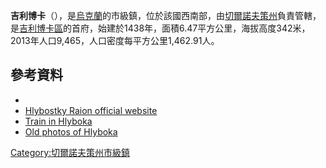 {{No footnotes|time=2015-09-16T13:10:11+00:00}}
{{coord|48|5|N|25|56|E|region:UA_type:city|display=title}}

'''吉利博卡'''（{{lang-uk|Глибока}}），是[[烏克蘭|烏克蘭]]的市級鎮，位於該國西南部，由[[切爾諾夫策州|切爾諾夫策州]]負責管轄，是[[吉利博卡區|吉利博卡區]]的首府，始建於1438年，面積6.47平方公里，海拔高度342米，2013年人口9,465，人口密度每平方公里1,462.91人。

==參考資料==
*{{cite web|url=http://www.piatra-neamt.net/en/twin_towns.php|title=Piatra Neamţ - Twin Towns|publisher=© 2007-2008 [http://www.piatra-neamt.net/en/about_us.php Piatra-Neamt.net]|accessdate=2009-09-27|deadurl=yes|archiveurl=https://web.archive.org/web/20091116145101/http://www.piatra-neamt.net/en/twin_towns.php|archivedate=2009-11-16}}
*[https://web.archive.org/web/20060821112726/http://www.bucoda.cv.ua/bukovina/5/index.html Hlybostky Raion official website]
*[http://www.benbe.hu/gallery/ukrajna-romania/pic8_noframe_eng.php Train in Hlyboka] {{Wayback|url=http://www.benbe.hu/gallery/ukrajna-romania/pic8_noframe_eng.php |date=20160822004149 }}
* [https://archive.is/20130124193518/http://picasaweb.google.com/EdwardTurJ/OldBukowinaPhotosHliboka Old photos of Hlyboka]

{{DEFAULTSORT:Глибока}}
[[Category:切爾諾夫策州市級鎮|Category:切爾諾夫策州市級鎮]]

{{Chernivtsi-geo-stub}}